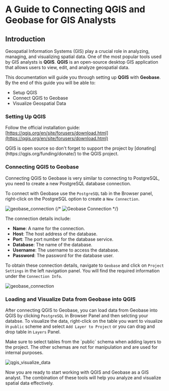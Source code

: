 
# A Guide to Connecting QGIS and Geobase for GIS Analysts

## Introduction
Geospatial Information Systems (GIS) play a crucial role in analyzing, managing, and visualizing spatial data. One of the most popular tools used by GIS analysts is **QGIS**. **QGIS** is an open-source desktop GIS application that allows users to view, edit, and analyze geospatial data.

This documentation will guide you through setting up **QGIS** with **Geobase**. By the end of this guide you will be able to:
- Setup QGIS
- Connect QGIS to Geobase
- Visualize Geospatial Data

<Steps>

### Setting Up QGIS

Follow the official installation guide: [https://qgis.org/en/site/forusers/download.html](https://qgis.org/en/site/forusers/download.html)

<Callout type="info" emoji="💚">
QGIS is open source so don't forget to support the project by [donating](https://qgis.org/funding/donate/) to the QGIS project.
</Callout>

### Connecting QGIS to Geobase
Connecting QGIS to Geobase is very similar to connecting to PostgreSQL, you need to create a new PostgreSQL database connection.

To connect with Geobase use the `PostgreSQL` tab in the Browser panel, right-click on the PostgreSQL option to create a `New Connection`.

![geobase_connection](./images/qgis_postgre_connection_dark.png)
{/* <picture>
  <source media="(prefers-color-scheme: dark)" srcSet="./images/qgis_connection.png"/>
  <source media="(prefers-color-scheme: light)" srcSet="./images/qgis_connection.png"/>
  <img alt="Geobase Connection" srcSet="pages/guides/gis-analyst/images/geobase_connection.png"/>
</picture> */}

The connection details include:
- **Name**: A name for the connection.
- **Host**: The host address of the database.
- **Port**: The port number for the database service.
- **Database**: The name of the database.
- **Username**: The username to access the database.
- **Password**: The password for the database user.

To obtain these connection details, navigate to `Geobase` and click on `Project Settings` in the left navigation panel. You will find the required information under the `Connection Info`.

![geobase_connection](./images/geobase_connection_dark.png)

### Loading and Visualize Data from Geobase into QGIS

After connecting QGIS to Geobase, you can load data from Geobase into QGIS by clicking `PostgreSQL` in Browser Panel and then selcting your databse.
To visualize the data, right-click on the table you want to visualize in `public` scheme and select `Add Layer to Project` or you can drag and drop table in `Layers` Panel.

<Callout type="warning" emoji="⚠️">
Make sure to select tables from the `public` schema when adding layers to the project. The other schemas are not for manipulation and are used for internal purposes.
</Callout>

![qgis_visualize_data](./images/qgis_visualize_data_dark.png)

</Steps>
Now you are ready to start working with QGIS and Geobase as a GIS analyst.
The combination of these tools will help you analyze and visualize spatial data effectively.
